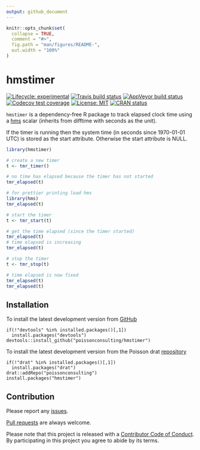 ```yaml
---
output: github_document
---
```


<!-- README.md is generated from README.Rmd. Please edit that file -->

```r
knitr::opts_chunk$set(
  collapse = TRUE,
  comment = "#>",
  fig.path = "man/figures/README-",
  out.width = "100%"
)
```
# hmstimer

<!-- badges: start -->
[![Lifecycle: experimental](https://img.shields.io/badge/lifecycle-experimental-orange.svg)](https://www.tidyverse.org/lifecycle/#experimental)
[![Travis build status](https://travis-ci.com/poissonconsulting/hmstimer.svg?branch=master)](https://travis-ci.com/poissonconsulting/hmstimer)
[![AppVeyor build status](https://ci.appveyor.com/api/projects/status/github/poissonconsulting/hmstimer?branch=master&svg=true)](https://ci.appveyor.com/project/poissonconsulting/hmstimer)
[![Codecov test coverage](https://codecov.io/gh/poissonconsulting/hmstimer/branch/master/graph/badge.svg)](https://codecov.io/gh/poissonconsulting/hmstimer?branch=master)
[![License: MIT](https://img.shields.io/badge/License-MIT-green.svg)](https://opensource.org/licenses/MIT)
[![CRAN status](https://www.r-pkg.org/badges/version/hmstimer)](https://cran.r-project.org/package=hmstimer)
<!-- badges: end -->

`hmstimer` is a dependency-free R package to 
track elapsed clock time using a [hms](https://github.com/tidyverse/hms) scalar (inherits from difftime with seconds as the unit).

If the timer is running then the system time (in seconds since 1970-01-01 UTC) is stored as the start attribute.
Otherwise the start attribute is NULL.

```r
library(hmstimer)

# create a new timer
t <- tmr_timer()

# no time has elapsed because the timer has not started
tmr_elapsed(t)

# for prettier printing load hms
library(hms)
tmr_elapsed(t)

# start the timer
t <- tmr_start(t)

# get the time elapsed (since the timer started)
tmr_elapsed(t)
# time elapsed is increasing
tmr_elapsed(t)

# stop the timer
t <- tmr_stop(t)

# time elapsed is now fixed
tmr_elapsed(t)
tmr_elapsed(t)
```

## Installation

To install the latest development version from [GitHub](https://github.com/poissonconsulting/hmstimer)
```
if(!"devtools" %in% installed.packages()[,1]) 
  install.packages("devtools")
devtools::install_github("poissonconsulting/hmstimer")
```

To install the latest development version from the Poisson drat [repository](https://github.com/poissonconsulting/drat)
```
if(!"drat" %in% installed.packages()[,1]) 
  install.packages("drat")
drat::addRepo("poissonconsulting")
install.packages("hmstimer")
```

## Contribution

Please report any [issues](https://github.com/poissonconsulting/hmstimer/issues).

[Pull requests](https://github.com/poissonconsulting/hmstimer/pulls) are always welcome.

Please note that this project is released with a [Contributor Code of Conduct](CODE_OF_CONDUCT.md).
By participating in this project you agree to abide by its terms.
